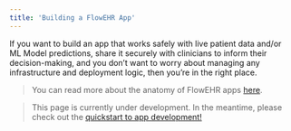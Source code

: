 ```yaml
---
title: 'Building a FlowEHR App'
---
```


If you want to build an app that works safely with live patient data and/or ML Model predictions, share it securely with clinicians to inform their decision-making, and you don't want to worry about managing any infrastructure and deployment logic, then you're in the right place.

> You can read more about the anatomy of FlowEHR apps [here](../../anatomy/apps.qmd).

> This page is currently under development. In the meantime, please check out the [quickstart to app development!](../../quickstart/60_deployment.qmd)

<!-- 
## Getting started


### Prerequisites

Speak to your friendly FlowEHR admin...

### Choosing a template

Finding a seedling
Cloning the repo and making some changes​
Serve-local to run + debug locally​


## Connecting to synthetic data

### Local connectivity to Feature Store

### Local connectivity to State Store


## Calling model endpoints


## App monitoring instrumentation


## Deploying your app to a dev environment

### PR to deployment branch

PR to app-dev branch. My work is deployed in dev.​
PR to staging / approval – my dashboard now runs in a prod environment with access to live data. I can see it [here].​

### Viewing the hosted site

### Viewing logs and metrics


## Deploying to staging & prod environments

Now I’m ready + others approve => It can go to prod here.​
I can share the link, and a clinician can securely log in via AAD -->
